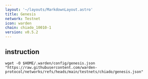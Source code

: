 ```yaml
---
layout: '~/layouts/MarkdownLayout.astro'
title: Genesis
network: Testnet
icon: warden
chain: chiado_10010-1
version: v0.5.2
---
```


## instruction

```
wget -O $HOME/.warden/config/genesis.json "https://raw.githubusercontent.com/warden-protocol/networks/refs/heads/main/testnets/chiado/genesis.json"
```
